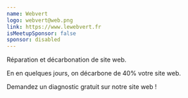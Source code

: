 ```yaml
---
name: Webvert
logo: webvert@web.png
link: https://www.lewebvert.fr
isMeetupSponsor: false
sponsor: disabled
---
```


Réparation et décarbonation de site web.

En en quelques jours, on décarbone de 40% votre site web.

Demandez un diagnostic gratuit sur notre site web !
